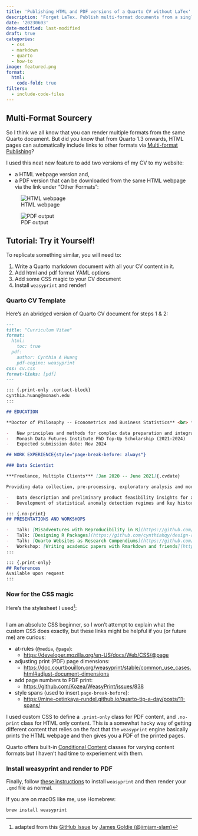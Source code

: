 ```yaml
---
title: 'Publishing HTML and PDF versions of a Quarto CV without LaTex'
description: 'Forget LaTex. Publish multi-format documents from a single .qmd using weasyprint and some CSS stylesheet magic!'
date: '20230603'
date-modified: last-modified
draft: true
categories:
  - css
  - markdown
  - quarto
  - how-to
image: featured.png
format:
  html:
    code-fold: true
filters:
  - include-code-files
---
```


## Multi-Format Sourcery

So I think we all know that you can render multiple formats from the same Quarto document. But did you know that from Quarto 1.3 onwards, HTML pages can automatically include links to other formats via [Multi-format Publishing](https://quarto.org/docs/blog/posts/2023-03-15-multi-format/)?

I used this neat new feature to add two versions of my CV to my website:

- a HTML webpage version and,
- a PDF version that can be downloaded from the same HTML webpage via the link under "Other Formats":

![HTML webpage](images/other-format-link.png)

![PDF output](images/pdf-multi-format.png)

## Tutorial: Try it Yourself!

To replicate something similar, you will need to:

1. Write a Quarto markdown document with all your CV content in it.
2. Add html and pdf format YAML options
4. Add some CSS magic to your CV document
3. Install `weasyprint` and render!

### Quarto CV Template

Here's an abridged version of Quarto CV document for steps 1 & 2:

````.markdown
---
title: "Curriculum Vitae"
format:
  html:
    toc: true
  pdf:
    author: Cynthia A Huang
    pdf-engine: weasyprint
css: cv.css
format-links: [pdf]
---

::: {.print-only .contact-block}
cynthia.huang@monash.edu
:::

## EDUCATION

**Doctor of Philosophy -- Econometrics and Business Statistics** <br> *Monash University* [*Aug 2021 --- Present*]{.cvdate}

-   New principles and methods for complex data preparation and integration, with applications to official statistics, web-scrapped data and satellite raster images
-   Monash Data Futures Institute PhD Top-Up Scholarship (2021-2024)
-   Expected submission date: Nov 2024

## WORK EXPERIENCE{style="page-break-before: always"}

### Data Scientist

***Freelance, Multiple Clients*** [Jan 2020 -- June 2021]{.cvdate}

Providing data collection, pre-processing, exploratory analysis and modelling services to clients in the early R&D stages of developing data driven products. Projects include:

-   Data description and preliminary product feasibility insights for a start-up real estate bond platform; including assessing suitability of various property transaction databases for use in initial product prototype.
-   Development of statistical anomaly detection regimes and key historical insights from internet quality time-series data for use in parametric insurance products, including documenting analysis tools in an R package.

::: {.no-print}
## PRESENTATIONS AND WORKSHOPS

-   Talk: [Misadventures with Reproducibility in R](https://github.com/cynthiahqy/rladies-2022-11) (30 Nov 2022, R Ladies Melbourne Meetup)
-   Talk: [Designing R Packages](https://github.com/cynthiahqy/design-r-magic_2022-10) (4 Oct 2022, Monash EBS Data Science Research Software Study Group)
-   Talk: [Quarto Websites as Research Compendiums](https://github.com/cynthiahqy/quarto-wiki-template) (16 Aug 2022, Monash EBS Data Science Research Software Study Group)
-   Workshop: [Writing academic papers with Rmarkdown and friends](https://www.cynthiahqy.com/posts/r-markdown-and-friends/) (9 Aug 2022, Monash University)
:::

::: {.print-only}
## References
Available upon request
:::
````

### Now for the CSS magic

Here's the stylesheet I used^[adapted from this [GitHub Issue](https://github.com/quarto-dev/quarto-cli/discussions/2538#discussioncomment-4081842) by [James Goldie (@jimjam-slam)](https://github.com/jimjam-slam)]:

```.css
```

I am an absolute CSS beginner, so I won't attempt to explain what the custom CSS does exactly, but these links might be helpful if you (or future me) are curious:

-   at-rules (`@media`, `@page`):
    - <https://developer.mozilla.org/en-US/docs/Web/CSS/@page>
-   adjusting print (PDF) page dimensions:
    - <https://doc.courtbouillon.org/weasyprint/stable/common_use_cases.html#adjust-document-dimensions>
-   add page numbers to PDF print:
    - <https://github.com/Kozea/WeasyPrint/issues/838>
-   style spans (used to insert `page-break-before`):
    - <https://mine-cetinkaya-rundel.github.io/quarto-tip-a-day/posts/11-spans/>

I used custom CSS to define a `.print-only` class for PDF content, and `.no-print` class for HTML only content. This is a somewhat hacky way of getting different content that relies on the fact that the `weasyprint` engine basically prints the HTML webpage and then gives you a PDF of the printed pages.

Quarto offers built-in [Conditional Content](https://quarto.org/docs/authoring/conditional.html) classes for varying content formats but I haven't had time to experiement with them.

### Install weasyprint and render to PDF

Finally, follow [these instructions](https://doc.courtbouillon.org/weasyprint/stable/first_steps.html#installation) to install `weasyprint` and then render your `.qmd` file as normal.

If you are on macOS like me, use Homebrew:

```bash
brew install weasyprint
```